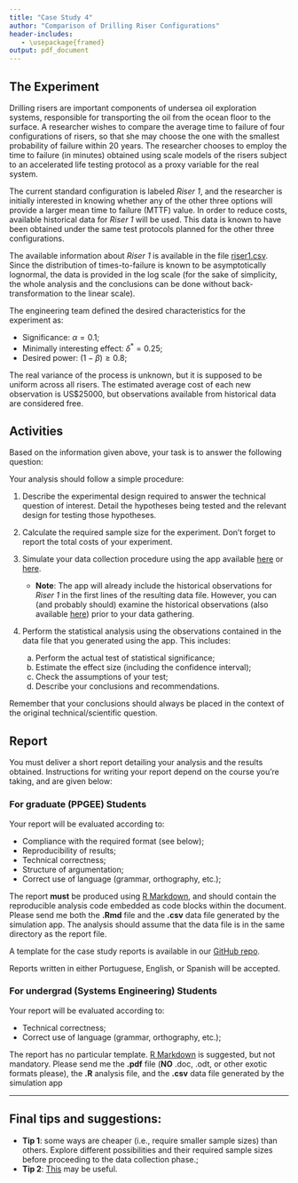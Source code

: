 ```yaml
---
title: "Case Study 4"
author: "Comparison of Drilling Riser Configurations"
header-includes:
   - \usepackage{framed}
output: pdf_document
---
```

\definecolor{shadecolor}{rgb}{0.94, 0.97, 1.0}

## The Experiment
Drilling risers are important components of undersea oil exploration systems, responsible for transporting the oil from the ocean floor to the surface. A researcher wishes to compare the average time to failure of four configurations of risers, so that she may choose the one with the smallest probability of failure within 20 years. The researcher chooses to employ the time to failure (in minutes) obtained using scale models of the risers subject to an accelerated life testing protocol as a proxy variable for the real system.

The current standard configuration is labeled _Riser 1_, and the researcher is initially interested in knowing whether any of the other three options will provide a larger mean time to failure (MTTF) value. In order to reduce costs, available historical data for _Riser 1_ will be used. This data is known to have been obtained under the same test protocols planned for the other three configurations.

The available information about _Riser 1_ is available in the file [riser1.csv](https://github.com/fcampelo/Design-and-Analysis-of-Experiments/blob/master/data%20files/riser1.csv). Since the distribution of times-to-failure is known to be asymptotically lognormal, the data is provided in the log scale (for the sake of simplicity, the whole analysis and the conclusions can be done without back-transformation to the linear scale).

The engineering team defined the desired characteristics for the experiment as:

- Significance: $\alpha = 0.1$;
- Minimally interesting effect: $\delta^{*} = 0.25$;
- Desired power: $(1 - \beta) \geq 0.8$;

The real variance of the process is unknown, but it is supposed to be uniform across all risers. The estimated average cost of each new observation is US$25000, but observations available from historical data are considered free.

## Activities

Based on the information given above, your task is to answer the following question: 

\begin{snugshade}
\begin{center}\textit{
Is any of the alternative risers better than the standard one?}\end{center}
\end{snugshade}

Your analysis should follow a simple procedure:

1. Describe the experimental design required to answer the technical question of interest. Detail the hypotheses being tested and the relevant design for testing those hypotheses.
2. Calculate the required sample size for the experiment. Don't forget to report the total costs of your experiment.

3. Simulate your data collection procedure using the app available [here](http://fcampelo.shinyapps.io/riserdata) or [here](http://150.164.32.10:3838/riserdata).
    - **Note**: The app will already include the historical observations for _Riser 1_ in the first lines of the resulting data file. However, you can (and probably should) examine the historical observations (also available [here](https://github.com/fcampelo/Design-and-Analysis-of-Experiments/blob/master/data%20files/riser1.csv)) prior to your data gathering.

4. Perform the statistical analysis using the observations contained in the data file that you generated using the app. This includes:
    a. Perform the actual test of statistical significance;
    b. Estimate the effect size (including the confidence interval);
    c. Check the assumptions of your test;
    d. Describe your conclusions and recommendations.

Remember that your conclusions should always be placed in the context of the original technical/scientific question.

## Report
You must deliver a short report detailing your analysis and the results obtained.  Instructions for writing your report depend on the course you're taking, and are given below:

### For graduate (PPGEE) Students
Your report will be evaluated according to:

- Compliance with the required format (see below);
- Reproducibility of results;
- Technical correctness;
- Structure of argumentation;
- Correct use of language (grammar, orthography, etc.);

The report **must** be produced using [R Markdown](http://rmarkdown.rstudio.com), and should contain the reproducible analysis code embedded as code blocks within the document. Please send me both the **.Rmd** file and the **.csv** data file generated by the simulation app. The analysis should assume that the data file is in the same directory as the report file. 

A template for the case study reports is available in our [GitHub repo](https://github.com/fcampelo/Design-and-Analysis-of-Experiments/tree/master/Report%20template).

Reports written in either Portuguese, English, or Spanish will be accepted.


### For undergrad (Systems Engineering) Students
Your report will be evaluated according to:

- Technical correctness;
- Correct use of language (grammar, orthography, etc.);

The report has no particular template. [R Markdown](http://rmarkdown.rstudio.com) is suggested, but not mandatory. Please send me the **.pdf** file (**NO** .doc, .odt, or other exotic formats please), the **.R** analysis file, and the **.csv** data file generated by the simulation app

-----
## Final tips and suggestions:
- **Tip 1**: some ways are cheaper (i.e., require smaller sample sizes) than others. Explore different possibilities and their required sample sizes before proceeding to the data collection phase.;
- **Tip 2**: [This](http://www.cscu.cornell.edu/news/statnews/stnews83.pdf) may be useful.